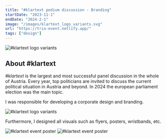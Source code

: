 ```yaml
---
title: "#klartext podium discussion - Branding"
startDate: "2023-11-1"
endDate: "2024-2-1"
image: "/images/klartext_logo_variants.svg"
url: "https://trio-event.netlify.app/"
tags: ["design"]
---
```


![#klartext logo variants](/images/klartext_logo.svg)

## About #klartext

*#klartext* is the largest and most successful panel discussion in the whole of Austria. Every year, top politicians are invited to discuss the current political situation in Austria and beyond.
In 2024 the european parliament election was the main topic.  

I was responsible for developing a corporate design and branding.

![#klartext logo variants](/images/klartext_logo_variants.svg)

Furthermore, I designed all visuals such as flyers, posters, wristbands, etc.

![#klartext event poster](/images/klartext_flyer.webp)
![#klartext event poster](/images/klartext_entry_band.webp)